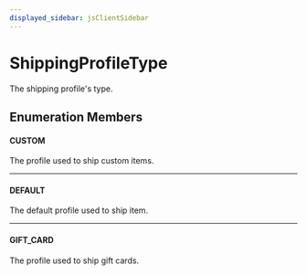 ```yaml
---
displayed_sidebar: jsClientSidebar
---
```



# ShippingProfileType

The shipping profile's type.

## Enumeration Members

#### CUSTOM

The profile used to ship custom items.

___

#### DEFAULT

The default profile used to ship item.

___

#### GIFT\_CARD

The profile used to ship gift cards.
